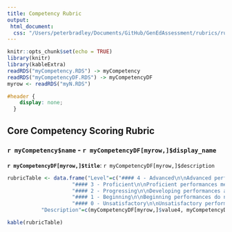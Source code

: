 ```yaml
---
title: Competency Rubric
output: 
 html_document:
  css: "/Users/peterbradley/Documents/GitHub/GenEdAssessment/rubrics/rubrics.css"
---
```


```r
knitr::opts_chunk$set(echo = TRUE)
library(knitr)
library(kableExtra)
readRDS("myCompetency.RDS") -> myCompetency
readRDS("myCompetencyDF.RDS") -> myCompetencyDF
myrow <- readRDS("myN.RDS")
```


```css
#header {
    display: none;
  }
```
## Core Competency Scoring Rubric


### `r myCompetency$name` - `r myCompetencyDF[myrow,]$display_name`

**`r myCompetencyDF[myrow,]$title`**: `r myCompetencyDF[myrow,]$description`

```r
rubricTable <- data.frame("Level"=c("#### 4 - Advanced\n\nAdvanced performances exceed the expectations for Ferris graduates. This work shows an effective and well-developed response to the learning outcome. These students represent the strongest fraction of our graduates.",
					 "#### 3 - Proficient\n\nProficient performances meet the expectations for Ferris graduates. This work demonstrates a sufficient response to the learning outcome with regard to scope and accuracy. All students are expected to attain this level of ability by graduation.",
					 "#### 2 - Progressing\n\nDeveloping performances approach the expectations for Ferris graduates. Although this work is more accomplished than that of novices, the scope and accuracy of the response does not yet satisfactorily address the learning outcome. This should be true of most first and second year students.",
					 "#### 1 - Beginning\n\nBeginning performances do not meet the expectations for Ferris graduates. This work exhibits a novice level of ability with regard to addressing the learning outcome. This is the expected skill level for our incoming first year students",
					 "#### 0 - Unsatisfactory\n\nUnsatisfactory performances neither meet the expectations for Ferris graduates nor those for incoming freshmen. This work exhibits profound deficiencies and/or is incomplete."),
		   "Description"=c(myCompetencyDF[myrow,]$value4, myCompetencyDF[myrow,]$value3, myCompetencyDF[myrow,]$value2, myCompetencyDF[myrow,]$value1, myCompetencyDF[myrow,]$value0))

kable(rubricTable)
```
